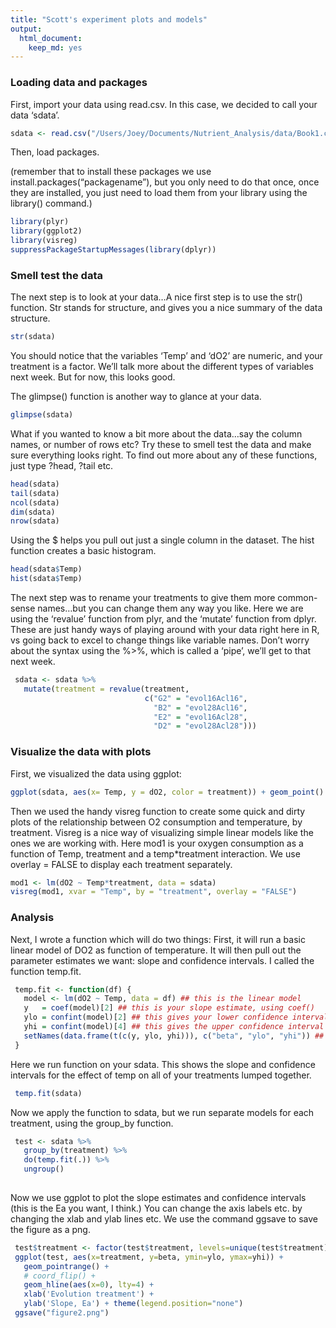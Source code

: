 ```yaml
---
title: "Scott's experiment plots and models"
output: 
  html_document: 
    keep_md: yes
---
```


### Loading data and packages


First, import your data using read.csv. In this case, we decided to call your data 'sdata'.
```r
sdata <- read.csv("/Users/Joey/Documents/Nutrient_Analysis/data/Book1.csv")
```
Then, load packages. 

(remember that to install these packages we use install.packages("packagename"), but you only need to do that once, once they are installed, you just need to load them from your library using the library() command.)
```r
library(plyr) 
library(ggplot2)
library(visreg)
suppressPackageStartupMessages(library(dplyr))
```

### Smell test the data

The next step is to look at your data...A nice first step is to use the str() function. Str stands for structure, and gives you a nice summary of the data structure. 
```r
str(sdata)
```


You should notice that the variables 'Temp' and 'dO2' are numeric, and your treatment is a factor. We'll talk more about the different types of variables next week. But for now, this looks good.

The glimpse() function is another way to glance at your data.
```r
glimpse(sdata)
```

What if you wanted to know a bit more about the data...say the column names, or number of rows etc? Try these to smell test the data and make sure everything looks right. To find out more about any of these functions, just type ?head, ?tail etc.

```r
head(sdata)
tail(sdata)
ncol(sdata)
dim(sdata)
nrow(sdata)
```
Using the $ helps you pull out just a single column in the dataset. The hist function creates a basic histogram.
```r
head(sdata$Temp)
hist(sdata$Temp)
```

The next step was to rename your treatments to give them more common-sense names...but you can change them any way you like. Here we are using the 'revalue' function from plyr, and the 'mutate' function from dplyr. These are just handy ways of playing around with your data right here in R, vs going back to excel to change things like variable names. Don't worry about the syntax using the %>%, which is called a 'pipe', we'll get to that next week.
```r
 sdata <- sdata %>% 
   mutate(treatment = revalue(treatment, 
                              c("G2" = "evol16Acl16",
                                "B2" = "evol28Acl16",
                                "E2" = "evol16Acl28",
                                "D2" = "evol28Acl28")))
```

### Visualize the data with plots

First, we visualized the data using ggplot: 
```r
ggplot(sdata, aes(x= Temp, y = dO2, color = treatment)) + geom_point()
```


Then we used the handy visreg function to create some quick and dirty plots of the relationship between O2 consumption and temperature, by treatment. Visreg is a nice way of visualizing simple linear models like the ones we are working with. Here mod1 is your oxygen consumption as a function of Temp, treatment and a temp*treatment interaction. We use overlay = FALSE to display each treatment separately.



```r
mod1 <- lm(dO2 ~ Temp*treatment, data = sdata)
visreg(mod1, xvar = "Temp", by = "treatment", overlay = "FALSE")
```

### Analysis

Next, I wrote a function which will do two things: First, it will run a basic linear model of DO2 as function of temperature. It will then pull out the parameter estimates we want: slope and confidence intervals. I called the function temp.fit.
```r
 temp.fit <- function(df) {
   model <- lm(dO2 ~ Temp, data = df) ## this is the linear model
   y   = coef(model)[2] ## this is your slope estimate, using coef()
   ylo = confint(model)[2] ## this gives your lower confidence interval
   yhi = confint(model)[4] ## this gives the upper confidence interval 
   setNames(data.frame(t(c(y, ylo, yhi))), c("beta", "ylo", "yhi")) ## this just renames those estimates
 }
```

Here we run function on your sdata. This shows the slope and confidence intervals for the effect of temp on all of your treatments lumped together.
```r
 temp.fit(sdata)
```

Now we apply the function to sdata, but we run separate models for each treatment, using the group_by function. 
```r
 test <- sdata %>%  
   group_by(treatment) %>% 
   do(temp.fit(.)) %>% 
   ungroup()
   
```

Now we use ggplot to plot the slope estimates and confidence intervals (this is the Ea you want, I think.) You can change the axis labels etc. by changing the xlab and ylab lines etc. We use the command ggsave to save the figure as a png. 
```r
 test$treatment <- factor(test$treatment, levels=unique(test$treatment))
 ggplot(test, aes(x=treatment, y=beta, ymin=ylo, ymax=yhi)) +
   geom_pointrange() + 
   # coord_flip() + 
   geom_hline(aes(x=0), lty=4) +
   xlab('Evolution treatment') +
   ylab('Slope, Ea') + theme(legend.position="none")
 ggsave("figure2.png")
```
 
